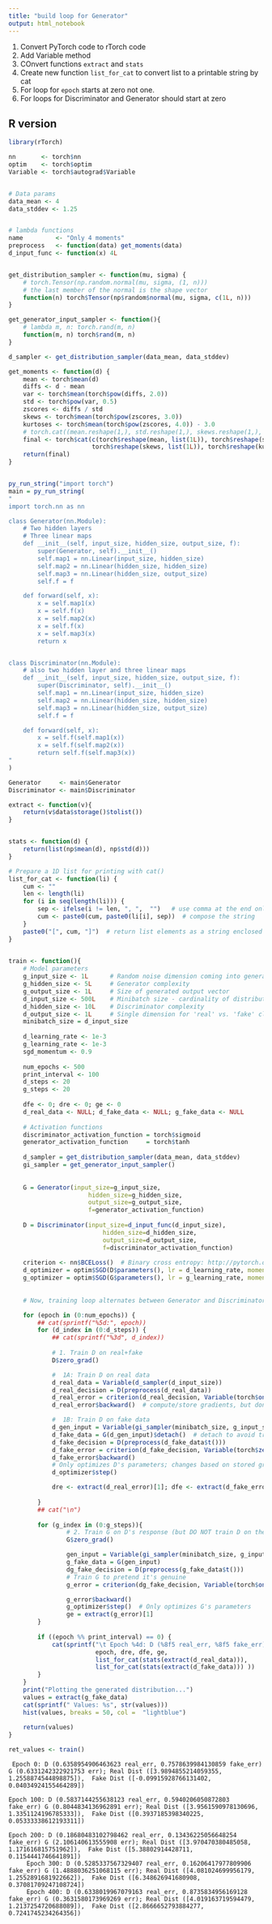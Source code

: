 ```yaml
---
title: "build loop for Generator"
output: html_notebook
---
```



1. Convert PyTorch code to rTorch code
2. Add Variable method
3. COnvert functions `extract` and `stats`
4. Create new function `list_for_cat` to convert list to a printable string by cat
5. For loop for `epoch` starts at zero not one.
6. For loops for Discriminator and Generator should start at zero

## R version

```r
library(rTorch)

nn       <- torch$nn
optim    <- torch$optim
Variable <- torch$autograd$Variable


# Data params
data_mean <- 4
data_stddev <- 1.25


# lambda functions
name         <- "Only 4 moments"
preprocess   <- function(data) get_moments(data)
d_input_func <- function(x) 4L


get_distribution_sampler <- function(mu, sigma) {
    # torch.Tensor(np.random.normal(mu, sigma, (1, n)))
    # the last member of the normal is the shape vector
    function(n) torch$Tensor(np$random$normal(mu, sigma, c(1L, n)))
}

get_generator_input_sampler <- function(){
    # lambda m, n: torch.rand(m, n) 
    function(m, n) torch$rand(m, n)
}

d_sampler <- get_distribution_sampler(data_mean, data_stddev)

get_moments <- function(d) {
    mean <- torch$mean(d)
    diffs <- d - mean
    var <- torch$mean(torch$pow(diffs, 2.0))
    std <- torch$pow(var, 0.5)
    zscores <- diffs / std
    skews <- torch$mean(torch$pow(zscores, 3.0))
    kurtoses <- torch$mean(torch$pow(zscores, 4.0)) - 3.0
    # torch.cat((mean.reshape(1,), std.reshape(1,), skews.reshape(1,), kurtoses.reshape(1,)))
    final <- torch$cat(c(torch$reshape(mean, list(1L)), torch$reshape(std, list(1L)),
                       torch$reshape(skews, list(1L)), torch$reshape(kurtoses, list(1L))))
    return(final)    
}


py_run_string("import torch")
main = py_run_string(
"
import torch.nn as nn

class Generator(nn.Module):
    # Two hidden layers
    # Three linear maps
    def __init__(self, input_size, hidden_size, output_size, f):
        super(Generator, self).__init__()
        self.map1 = nn.Linear(input_size, hidden_size)
        self.map2 = nn.Linear(hidden_size, hidden_size)
        self.map3 = nn.Linear(hidden_size, output_size)
        self.f = f

    def forward(self, x):
        x = self.map1(x)
        x = self.f(x)
        x = self.map2(x)
        x = self.f(x)
        x = self.map3(x)
        return x


class Discriminator(nn.Module):
    # also two hidden layer and three linear maps
    def __init__(self, input_size, hidden_size, output_size, f):
        super(Discriminator, self).__init__()
        self.map1 = nn.Linear(input_size, hidden_size)
        self.map2 = nn.Linear(hidden_size, hidden_size)
        self.map3 = nn.Linear(hidden_size, output_size)
        self.f = f

    def forward(self, x):
        x = self.f(self.map1(x))
        x = self.f(self.map2(x))
        return self.f(self.map3(x))
"    
)

Generator     <- main$Generator
Discriminator <- main$Discriminator

extract <- function(v){
    return(v$data$storage()$tolist())
}


stats <- function(d) {
    return(list(np$mean(d), np$std(d)))
}

# Prepare a 1D list for printing with cat()
list_for_cat <- function(li) {
    cum <- ""
    len <- length(li)
    for (i in seq(length(li))) {
        sep <- ifelse(i != len, ", ",  "")   # use comma at the end only if not last
        cum <- paste0(cum, paste0(li[i], sep))  # compose the string
    }
    paste0("[", cum, "]")  # return list elements as a string enclosed by square brackets
}
    

train <- function(){
    # Model parameters
    g_input_size <- 1L      # Random noise dimension coming into generator, per output vector
    g_hidden_size <- 5L     # Generator complexity
    g_output_size <- 1L     # Size of generated output vector
    d_input_size <- 500L    # Minibatch size - cardinality of distributions
    d_hidden_size <- 10L    # Discriminator complexity
    d_output_size <- 1L     # Single dimension for 'real' vs. 'fake' classification
    minibatch_size = d_input_size
    
    d_learning_rate <- 1e-3
    g_learning_rate <- 1e-3
    sgd_momentum <- 0.9
    
    num_epochs <- 500
    print_interval <- 100
    d_steps <- 20
    g_steps <- 20
    
    dfe <- 0; dre <- 0; ge <- 0
    d_real_data <- NULL; d_fake_data <- NULL; g_fake_data <- NULL
    
    # Activation functions
    discriminator_activation_function = torch$sigmoid
    generator_activation_function     = torch$tanh        
    
    d_sampler = get_distribution_sampler(data_mean, data_stddev)
    gi_sampler = get_generator_input_sampler()
    
    
    G = Generator(input_size=g_input_size,
                      hidden_size=g_hidden_size,
                      output_size=g_output_size,
                      f=generator_activation_function)  
    
    D = Discriminator(input_size=d_input_func(d_input_size),
                          hidden_size=d_hidden_size,
                          output_size=d_output_size,
                          f=discriminator_activation_function)
    
    criterion <- nn$BCELoss()  # Binary cross entropy: http://pytorch.org/docs/nn.html#bceloss
    d_optimizer = optim$SGD(D$parameters(), lr = d_learning_rate, momentum = sgd_momentum)
    g_optimizer = optim$SGD(G$parameters(), lr = g_learning_rate, momentum = sgd_momentum)
    
    
    # Now, training loop alternates between Generator and Discriminator modes

    for (epoch in (0:num_epochs)) {
        ## cat(sprintf("%5d:", epoch))
        for (d_index in (0:d_steps)) {
            ## cat(sprintf("%3d", d_index))
            
            # 1. Train D on real+fake
            D$zero_grad()

            #  1A: Train D on real data
            d_real_data = Variable(d_sampler(d_input_size))
            d_real_decision = D(preprocess(d_real_data))
            d_real_error = criterion(d_real_decision, Variable(torch$ones( list(1L, 1L) )))  # ones = true
            d_real_error$backward()  # compute/store gradients, but don't change params

            #  1B: Train D on fake data
            d_gen_input = Variable(gi_sampler(minibatch_size, g_input_size))
            d_fake_data = G(d_gen_input)$detach()  # detach to avoid training G on these labels
            d_fake_decision = D(preprocess(d_fake_data$t()))
            d_fake_error = criterion(d_fake_decision, Variable(torch$zeros( list(1L, 1L) )))  # zeros = fake
            d_fake_error$backward()
            # Only optimizes D's parameters; changes based on stored gradients from backward()
            d_optimizer$step()     

            dre <- extract(d_real_error)[1]; dfe <- extract(d_fake_error)[1]
            
        }
        ## cat("\n")
    
        for (g_index in (0:g_steps)){
                # 2. Train G on D's response (but DO NOT train D on these labels)
                G$zero_grad()

                gen_input = Variable(gi_sampler(minibatch_size, g_input_size))
                g_fake_data = G(gen_input)
                dg_fake_decision = D(preprocess(g_fake_data$t()))
                # Train G to pretend it's genuine
                g_error = criterion(dg_fake_decision, Variable(torch$ones( list(1L, 1L) )))

                g_error$backward()
                g_optimizer$step()  # Only optimizes G's parameters
                ge = extract(g_error)[1]
        }
        
        if ((epoch %% print_interval) == 0) {
            cat(sprintf("\t Epoch %4d: D (%8f5 real_err, %8f5 fake_err) G (%8f5 err); Real Dist (%s),  Fake Dist (%s) \n", 
                        epoch, dre, dfe, ge, 
                        list_for_cat(stats(extract(d_real_data))), 
                        list_for_cat(stats(extract(d_fake_data))) ))
        }
    }    
    print("Plotting the generated distribution...")
    values = extract(g_fake_data)
    cat(sprintf(" Values: %s", str(values)))
    hist(values, breaks = 50, col =  "lightblue")
    
    return(values)
}

ret_values <- train()

```






```
 Epoch 0: D (0.6358954906463623 real_err, 0.7578639984130859 fake_err) G (0.6331242322921753 err); Real Dist ([3.9894855214059355, 1.2558874544898875]),  Fake Dist ([-0.09915928766131402, 0.04034924155464289]) 

Epoch 100: D (0.5837144255638123 real_err, 0.5940206050872803 fake_err) G (0.8044834136962891 err); Real Dist ([3.9561590978130696, 1.3351124196785333]),  Fake Dist ([0.3937185398340225, 0.05333338612193311]) 

Epoch 200: D (0.18680483102798462 real_err, 0.13436225056648254 fake_err) G (2.106140613555908 err); Real Dist ([3.970470380485058, 1.171616815751962]),  Fake Dist ([5.38802914428711, 0.1154441746641891]) 
	 Epoch 300: D (0.5285337567329407 real_err, 0.16206417977809906 fake_err) G (1.4888036251068115 err); Real Dist ([4.081024699956179, 1.2552891681922662]),  Fake Dist ([6.348626941680908, 0.37081709247108724]) 
	 Epoch 400: D (0.6338019967079163 real_err, 0.8735834956169128 fake_err) G (0.3631580173969269 err); Real Dist ([4.019163719594479, 1.2137254720688089]),  Fake Dist ([2.8666652793884277, 0.7241745234264356]) 
```	 
	 

